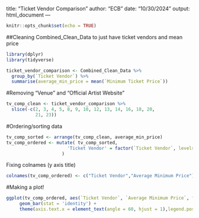 
title: "Ticket Vendor Comparison"
author: "ECB"
date: "10/30/2024"
output: html_document
---

```r
knitr::opts_chunk$set(echo = TRUE)
```

##Cleaning Combined_Clean_Data to just have ticket vendors and mean price

```r
library(dplyr)
library(tidyverse)

ticket_vendor_comparison <- Combined_Clean_Data %>%
  group_by(`Ticket Vendor`) %>%
  summarise(average_min_price = mean(`Minimum Ticket Price`))

```

#Removing "Venue" and "Official Artist Website"

```r
tv_comp_clean <- ticket_vendor_comparison %>%
  slice(-c(2, 3, 4, 5, 8, 9, 10, 12, 13, 14, 16, 18, 20, 
           21, 23))
```

#Ordering/sorting data 

```r
tv_comp_sorted <- arrange(tv_comp_clean, average_min_price)
tv_comp_ordered <- mutate( tv_comp_sorted, 
                       'Ticket Vendor' = factor(`Ticket Vendor`, levels = `Ticket Vendor`, ordered = TRUE)
                     )
```

Fixing colnames (y axis title)

```r
colnames(tv_comp_ordered) <- c("Ticket Vendor","Average Minimum Price")
```

#Making a plot!

```r
ggplot(tv_comp_ordered, aes(`Ticket Vendor`, `Average Minimum Price`, fill = `Ticket Vendor`)) + 
     geom_bar(stat = 'identity') + 
     theme(axis.text.x = element_text(angle = 60, hjust = 1),legend.position = "none")
```


```r

```


